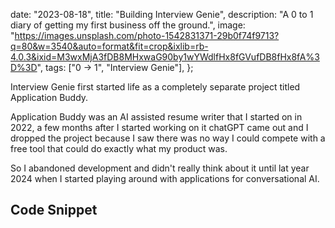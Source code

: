 

  date: "2023-08-18",
  title: "Building Interview Genie",
  description: "A 0 to 1 diary of getting my first business off the ground.",
  image:
    "https://images.unsplash.com/photo-1542831371-29b0f74f9713?q=80&w=3540&auto=format&fit=crop&ixlib=rb-4.0.3&ixid=M3wxMjA3fDB8MHxwaG90by1wYWdlfHx8fGVufDB8fHx8fA%3D%3D",
  tags: ["0 -> 1", "Interview Genie"],
};


Interview Genie first started life as a completely separate project titled Application Buddy. 

Application Buddy was an AI assisted resume writer that I started on in 2022, a few months after I started working on it chatGPT came out and I dropped the project because I saw there was no way I could compete with a free tool that could do exactly what my product was. 

So I abandoned development and didn't really think about it until lat year 2024 when I started playing around with applications for conversational AI.




## Code Snippet

